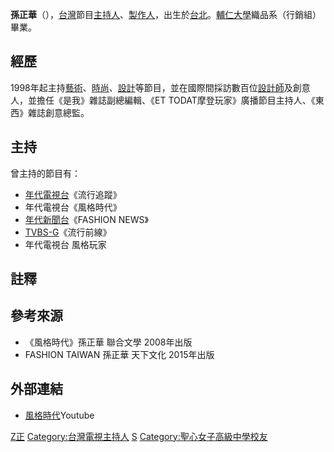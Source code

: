 {{blpsources|time=2020-12-01}}
{{notability unreferenced|time=2020-12-01}}
{{藝人
| 姓名 = 孫正華
| 類型 = 主持人
| 圖片 =
| 圖片尺寸 =
| 圖片簡介 =
| 外文名 = Flora Sun
| 外文 = 
| 羅馬拼音 = 
| 英文名 = 
| 國籍 = {{ROC}}([[台灣|台灣]]) 
| 民族 =
| 籍貫 =
| 出生日期 = {{birth year and age|1975}}
| 出生地點 = [[台北|台北]]
| 職業 = [[主持人|主持人]]
| 語言 = [[中文|中文]]、[[英文|英文]]
| 教育程度 = [[輔仁大學|輔仁大學]]織品系行銷組 政治大學EMBA 文化創意
| 宗教信仰 = [[基督教|基督教]]
| 配偶 = [[苗華斌|苗華斌]]
| 出身地 = 台北
| 活躍年代 = 1998年—現今(婚後淡出影劇圈)
| 經紀公司 =
| 網站 = 
}}

'''孫正華'''（{{bd|1975年||}}），[[台灣|台灣]]節目[[主持人|主持人]]、[[製作人|製作人]]，出生於[[台北|台北]]。[[輔仁大學|輔仁大學]]織品系（行銷組）畢業。

==經歷==
1998年起主持[[藝術|藝術]]、[[時尚|時尚]]、[[設計|設計]]等節目，並在國際間採訪數百位[[設計師|設計師]]及創意人，並擔任《是我》雜誌副總編輯、《ET TODAT摩登玩家》廣播節目主持人、《東西》雜誌創意總監。

==主持==
曾主持的節目有：
*[[年代電視台|年代電視台]]《流行追蹤》
*年代電視台《風格時代》
*[[年代新聞台|年代新聞台]]《FASHION NEWS》
*[[TVBS-G|TVBS-G]]《流行前線》
*年代電視台 風格玩家

==註釋==
{{reflist}}

==參考來源==
*《風格時代》孫正華 聯合文學 2008年出版
*FASHION TAIWAN 孫正華 天下文化 2015年出版

==外部連結==
*[http://www.youtube.com/results?search_query=%E5%AD%AB%E6%AD%A3%E8%8F%AF%E7%9A%84%E9%A2%A8%E6%A0%BC%E6%99%82%E4%BB%A3&aq=f 風格時代]Youtube

[[Category:孫姓|Z正]]
[[Category:台灣電視主持人|Category:台灣電視主持人]]
[[Category:輔仁大學校友|S]]
[[Category:聖心女子高級中學校友|Category:聖心女子高級中學校友]]